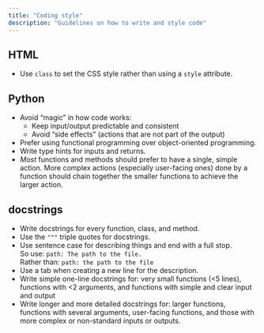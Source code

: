 ```yaml
---
title: "Coding style"
description: "Guidelines on how to write and style code"
---
```


## HTML

-   Use `class` to set the CSS style rather than using a `style`
    attribute.

## Python

-   Avoid "magic" in how code works:
    -   Keep input/output predictable and consistent
    -   Avoid "side effects" (actions that are not part of the output)
-   Prefer using functional programming over object-oriented
    programming.
-   Write type hints for inputs and returns.
-   *Most* functions and methods should prefer to have a single, simple
    action. More complex actions (especially user-facing ones) done by a
    function should chain together the smaller functions to achieve the
    larger action.

## docstrings

-   Write docstrings for every function, class, and method.
-   Use the `"""` triple quotes for docstrings.
-   Use sentence case for describing things and end with a full stop.  
    So use:  `path: The path to the file.`  
    Rather than:  `path: the path to the file`
-   Use a tab when creating a new line for the description.
-   Write simple one-line docstrings for: very small functions (\<5
    lines), functions with \<2 arguments, and functions with simple
    and clear input and output
-   Write longer and more detailed docstrings for: larger functions,
    functions with several arguments, user-facing functions, and
    those with more complex or non-standard inputs or outputs.
